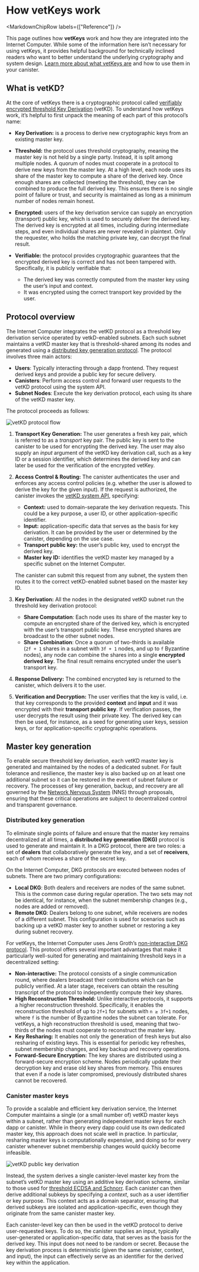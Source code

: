 
# How vetKeys work

<MarkdownChipRow labels={["Reference"]} />

This page outlines how **vetKeys** work and how they are integrated into the Internet Computer. While some of the information here isn’t necessary for using vetKeys, it provides helpful background for technically inclined readers who want to better understand the underlying cryptography and system design. [Learn more about what vetKeys are](/docs/building-apps/network-features/vetkeys/introduction) and how to use them in your canister.

## What is vetKD?

At the core of vetKeys there is a cryptographic protocol called [verifiably encrypted threshold Key Derivation](https://eprint.iacr.org/2023/616) (vetKD). To understand how vetKeys work, it’s helpful to first unpack the meaning of each part of this protocol’s name:

* **Key Derivation:** is a process to derive new cryptographic keys from an existing master key.  

* **Threshold:** the protocol uses threshold cryptography, meaning the master key is not held by a single party. Instead, it is split among multiple nodes. A quorum of nodes must cooperate in a protocol to derive new keys from the master key. At a high level, each node uses its share of the master key to compute a share of the derived key. Once enough shares are collected (meeting the threshold), they can be combined to produce the full derived key. This ensures there is no single point of failure or trust, and security is maintained as long as a minimum number of nodes remain honest.  

* **Encrypted:** users of the key derivation service can supply an encryption (transport) public key, which is used to securely deliver the derived key. The derived key is encrypted at all times, including during intermediate steps, and even individual shares are never revealed in plaintext. Only the requester, who holds the matching private key, can decrypt the final result.  

* **Verifiable:** the protocol provides cryptographic guarantees that the encrypted derived key is correct and has not been tampered with. Specifically, it is publicly verifiable that:  
  * The derived key was correctly computed from the master key using the user’s input and context.  
  * It was encrypted using the correct transport key provided by the user.

## Protocol overview

The Internet Computer integrates the vetKD protocol as a threshold key derivation service operated by vetkD-enabled subnets. Each such subnet maintains a vetKD master key that is threshold-shared among its nodes and generated using a [distributed key generation protocol](/docs/references/vetkeys-overview#master-key-generation). The protocol involves three main actors:

* **Users**: Typically interacting through a dapp frontend. They request derived keys and provide a public key for secure delivery.  
* **Canisters**: Perform access control and forward user requests to the vetKD protocol using the system API.  
* **Subnet Nodes**: Execute the key derivation protocol, each using its share of the vetKD master key.


The protocol proceeds as follows:

![vetKD protocol flow](./_attachments/vetkd_diagram.png)

1. **Transport Key Generation:** The user generates a fresh key pair, which is referred to as a *transport* key pair. The public key is sent to the canister to be used for encrypting the derived key. The user may also supply an *input* argument of the vetKD key derivation call, such as a key ID or a session identifier, which determines the derived key and can later be used for the verification of the encrypted vetKey.  

2. **Access Control & Routing:** The canister authenticates the user and enforces any access control policies (e.g. whether the user is allowed to derive the key for the given input). If the request is authorized, the canister invokes the [vetKD system API](/docs/building-apps/network-features/vetkeys/api), specifying:  
   * **Context:** used to domain-separate the key derivation requests. This could be a key purpose, a user ID, or other application-specific identifier.   
   * **Input:** application-specific data that serves as the basis for key derivation. It can be provided by the user or determined by the canister, depending on the use case.  
   * **Transport public key:** the user’s public key, used to encrypt the derived key.  
   * **Master key ID:** identifies the vetKD master key managed by a specific subnet on the Internet Computer. 

   The canister can submit this request from any subnet, the system then routes it to the correct vetKD-enabled subnet based on the master key ID. 

3. **Key Derivation:** All the nodes in the designated vetKD subnet run the threshold key derivation protocol:  
    * **Share Computation**: Each node uses its share of the master key to compute an encrypted share of the derived key, which is encrypted with the user’s transport public key. These encrypted shares are broadcast to the other subnet nodes.  
    * **Share Combination**: Once a quorum of two-thirds is available (`2f + 1` shares in a subnet with `3f + 1` nodes, and up to `f` Byzantine nodes), any node can combine the shares into a single **encrypted derived key**. The final result remains encrypted under the user’s transport key.  
4. **Response Delivery:** The combined encrypted key is returned to the canister, which delivers it to the user.  
5. **Verification and Decryption:** The user verifies that the key is valid, i.e. that key corresponds to the provided **context** and **input** and it was encrypted with their **transport public key**. If verification passes, the user decrypts the result using their private key. The derived key can then be used, for instance, as a seed for generating user keys, session keys, or for application-specific cryptographic operations.

## Master key generation

To enable secure threshold key derivation, each vetKD master key is generated and maintained by the nodes of a dedicated subnet. For fault tolerance and resilience, the master key is also backed up on at least one additional subnet so it can be restored in the event of subnet failure or recovery. The processes of key generation, backup, and recovery are all governed by the [Network Nervous System](https://learn.internetcomputer.org/hc/en-us/articles/33692645961236-Overview) (NNS) through proposals, ensuring that these critical operations are subject to decentralized control and transparent governance.

### Distributed key generation

To eliminate single points of failure and ensure that the master key remains decentralized at all times, a **distributed key generation (DKG)** protocol is used to generate and maintain it. In a DKG protocol, there are two roles: a set of **dealers** that collaboratively generate the key, and a set of **receivers**, each of whom receives a share of the secret key. 

On the Internet Computer, DKG protocols are executed between nodes of subnets. There are two primary configurations:

* **Local DKG**: Both dealers and receivers are nodes of the same subnet. This is the common case during regular operation. The two sets may not be identical, for instance, when the subnet membership changes (e.g., nodes are added or removed).  
* **Remote DKG**: Dealers belong to one subnet, while receivers are nodes of a different subnet. This configuration is used for scenarios such as backing up a vetKD master key to another subnet or restoring a key during subnet recovery.

For vetKeys, the Internet Computer uses Jens Groth’s [non-interactive DKG protocol](https://eprint.iacr.org/2021/339). This protocol offers several important advantages that make it particularly well-suited for generating and maintaining threshold keys in a decentralized setting:

* **Non-interactive:** The protocol consists of a single communication round, where dealers broadcast their contributions which can be publicly verified. At a later stage, receivers can obtain the resulting transcript of the protocol to independently compute their key shares.  
* **High Reconstruction Threshold:** Unlike interactive protocols, it supports a higher reconstruction threshold. Specifically, it enables the reconstruction threshold of up to `2f+1` for subnets with `n ≥ 3f+1` nodes, where `f` is the number of Byzantine nodes the subnet can tolerate. For vetKeys, a high reconstruction threshold is used, meaning that two-thirds of the nodes must cooperate to reconstruct the master key.  
* **Key Resharing:** It enables not only the generation of fresh keys but also resharing of existing keys. This is essential for periodic key refreshes, subnet membership changes, and key backup and recovery operations.   
* **Forward-Secure Encryption:** The key shares are distributed using a forward-secure encryption scheme. Nodes periodically update their decryption key and erase old key shares from memory. This ensures that even if a node is later compromised, previously distributed shares cannot be recovered.

### Canister master keys

To provide a scalable and efficient key derivation service, the Internet Computer maintains a single (or a small number of) vetKD master keys within a subnet, rather than generating independent master keys for each dapp or canister. While in theory every dapp could use its own dedicated master key, this approach does not scale well in practice. In particular, resharing master keys is computationally expensive, and doing so for every canister whenever subnet membership changes would quickly become infeasible.

![vetKD public key derivation](./_attachments/vetkd_derivation.png)

Instead, the system derives a single canister-level master key from the subnet’s vetKD master key using an additive key derivation scheme, similar to those used for [threshold ECDSA and Schnorr](/docs/references/t-sigs-how-it-works#key-derivation). Each canister can then derive additional subkeys by specifying a *context*, such as a user identifier or key purpose. This context acts as a domain separator, ensuring that derived subkeys are isolated and application-specific, even though they originate from the same canister master key.

Each canister-level key can then be used in the vetKD protocol to derive user-requested keys. To do so, the canister supplies an input, typically user-generated or application-specific data, that serves as the basis for the derived key. This input does not need to be random or secret. Because the key derivation process is deterministic (given the same canister, context, and input), the input can effectively serve as an identifier for the derived key within the application.


